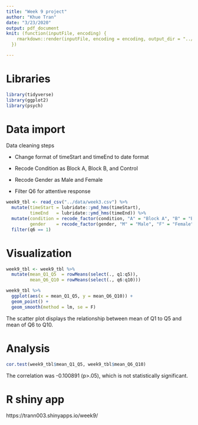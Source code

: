 ```yaml
---
title: "Week 9 project"
author: "Khue Tran"
date: "3/23/2020"
output: pdf_document
knit: (function(inputFile, encoding) {
    rmarkdown::render(inputFile, encoding = encoding, output_dir = "../output/")
  })

---
```



# Libraries
```r
library(tidyverse)
library(ggplot2)
library(psych)
```


# Data import

Data cleaning steps

* Change format of timeStart and timeEnd to date format

* Recode Condition as Block A, Block B, and Control

* Recode Gender as Male and Female

* Filter Q6 for attentive response 

```r
week9_tbl <- read_csv("../data/week3.csv") %>%
  mutate(timeStart = lubridate::ymd_hms(timeStart), 
         timeEnd   = lubridate::ymd_hms(timeEnd)) %>% 
  mutate(condition = recode_factor(condition, "A" = "Block A", "B" = "Block B", "C" = "Control"),
         gender    = recode_factor(gender, "M" = "Male", "F" = "Female")) %>% 
  filter(q6 == 1)
```

# Visualization
```r
week9_tbl <- week9_tbl %>%
  mutate(mean_Q1_Q5  = rowMeans(select(., q1:q5)),
         mean_Q6_Q10 = rowMeans(select(., q6:q10))) 

week9_tbl %>% 
  ggplot(aes(x = mean_Q1_Q5, y = mean_Q6_Q10)) +
  geom_point() + 
  geom_smooth(method = lm, se = F)
```


The scatter plot displays the relationship between mean of Q1 to Q5 and mean of Q6 to Q10.


# Analysis
```r
cor.test(week9_tbl$mean_Q1_Q5, week9_tbl$mean_Q6_Q10)
```

The correlation was -0.100891 (p>.05), which is not statistically significant.

# R shiny app

https://trann003.shinyapps.io/week9/